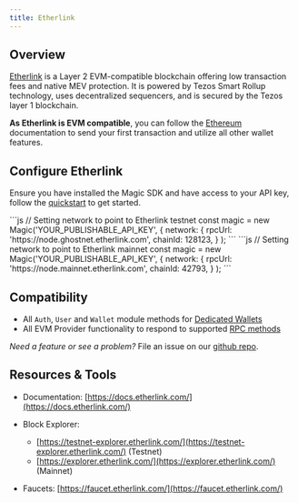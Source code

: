---
title: Etherlink
---

## Overview

[Etherlink](https://www.etherlink.com/) is a Layer 2 EVM-compatible blockchain offering low transaction fees and native MEV protection. It is powered by Tezos Smart Rollup technology, uses decentralized sequencers, and is secured by the Tezos layer 1 blockchain.

**As Etherlink is EVM compatible**, you can follow the [Ethereum](/docs/blockchains/featured-chains/ethereum/javascript) documentation to send your first transaction and utilize all other wallet features.

## Configure Etherlink

Ensure you have installed the Magic SDK and have access to your API key, follow the [quickstart](/docs/home/quickstart/cli) to get started.

<Tabs>
    <Tab title="Testnet">
```js
// Setting network to point to Etherlink testnet
const magic = new Magic('YOUR_PUBLISHABLE_API_KEY', {
    network: {
        rpcUrl: 'https://node.ghostnet.etherlink.com',
        chainId: 128123,
    }
);
```
    </Tab>
    <Tab title="Mainnet">
```js
// Setting network to point to Etherlink mainnet
const magic = new Magic('YOUR_PUBLISHABLE_API_KEY', {
    network: {
        rpcUrl: 'https://node.mainnet.etherlink.com',
        chainId: 42793,
    }
);
```
    </Tab>
</Tabs>


## Compatibility

* All `Auth`, `User` and `Wallet` module methods for [Dedicated Wallets](/docs/wallets/wallet-types#dedicated-wallet-white-labeled-wallets)
* All EVM Provider functionality to respond to supported [RPC methods](/docs/api/client-side-sdks/web#evm-rpc-methods)

_Need a feature or see a problem?_ File an issue on our [github repo](https://github.com/magiclabs/magic-js).

## Resources & Tools

* Documentation: [https://docs.etherlink.com/](https://docs.etherlink.com/)
* Block Explorer:
    * [https://testnet-explorer.etherlink.com/](https://testnet-explorer.etherlink.com/) (Testnet)
    * [https://explorer.etherlink.com/](https://explorer.etherlink.com/) (Mainnet)

* Faucets: [https://faucet.etherlink.com/](https://faucet.etherlink.com/)
